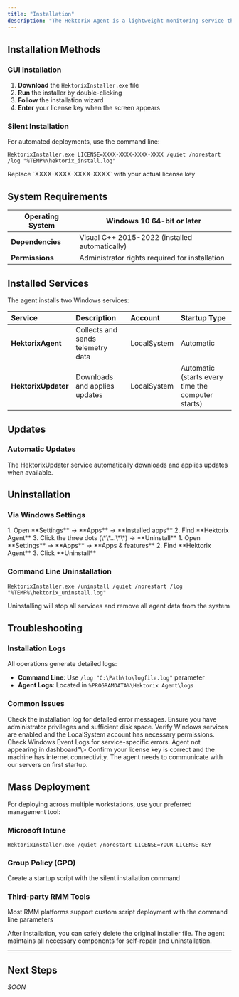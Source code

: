 ```yaml
---
title: "Installation"
description: "The Hektorix Agent is a lightweight monitoring service that collects system information and security data from your Windows workstations. This guide covers installation, updates, and removal procedures."
---
```


## Installation Methods

### GUI Installation

1. **Download** the `HektorixInstaller.exe` file
2. **Run** the installer by double-clicking
3. **Follow** the installation wizard
4. **Enter** your license key when the screen appears

### Silent Installation

For automated deployments, use the command line:

```
HektorixInstaller.exe LICENSE=XXXX-XXXX-XXXX-XXXX /quiet /norestart /log "%TEMP%\hektorix_install.log"
```

<Note>
  Replace `XXXX-XXXX-XXXX-XXXX` with your actual license key
</Note>

## System Requirements

| **Operating System** | Windows 10 64-bit or later                       |
| -------------------- | ------------------------------------------------ |
| **Dependencies**     | Visual C\+\+ 2015-2022 (installed automatically) |
| **Permissions**      | Administrator rights required for installation   |

## Installed Services

The agent installs two Windows services:

| Service             | Description                       | Account     | Startup Type                                      |
| :------------------ | :-------------------------------- | :---------- | :------------------------------------------------ |
| **HektorixAgent**   | Collects and sends telemetry data | LocalSystem | Automatic                                         |
| **HektorixUpdater** | Downloads and applies updates     | LocalSystem | Automatic (starts every time the computer starts) |

## Updates

### Automatic Updates

The HektorixUpdater service automatically downloads and applies updates when available.

## Uninstallation

### Via Windows Settings

<Tabs>
  <Tab title="Windows 11">
    1. Open **Settings** → **Apps** → **Installed apps**
    2. Find **Hektorix Agent**
    3. Click the three dots (\*\*...\*\*) → **Uninstall**
  </Tab>
  <Tab title="Windows 10">
    1. Open **Settings** → **Apps** → **Apps & features**
    2. Find **Hektorix Agent**
    3. Click **Uninstall**
  </Tab>
</Tabs>

### Command Line Uninstallation

```
HektorixInstaller.exe /uninstall /quiet /norestart /log "%TEMP%\hektorix_uninstall.log"
```

<Warning>
  Uninstalling will stop all services and remove all agent data from the system
</Warning>

## Troubleshooting

### Installation Logs

All operations generate detailed logs:

- **Command Line**: Use `/log "C:\Path\to\logfile.log"` parameter
- **Agent Logs**: Located in `%PROGRAMDATA%\Hektorix Agent\logs`

### Common Issues

<AccordionGroup>
  <Accordion title="Installation fails with error code">
    Check the installation log for detailed error messages. Ensure you have administrator privileges and sufficient disk space.
  </Accordion>
  <Accordion title="Services not starting after installation">
    Verify Windows services are enabled and the LocalSystem account has necessary permissions. Check Windows Event Logs for service-specific errors.
  </Accordion>
  <Accordion title="Agent not appearing in dashboard">
    Agent not appearing in dashboard"\> Confirm your license key is correct and the machine has internet connectivity. The agent needs to communicate with our servers on first startup.
  </Accordion>
</AccordionGroup>

## Mass Deployment

For deploying across multiple workstations, use your preferred management tool:

### Microsoft Intune

```
HektorixInstaller.exe /quiet /norestart LICENSE=YOUR-LICENSE-KEY
```

### Group Policy (GPO)

Create a startup script with the silent installation command

### Third-party RMM Tools

Most RMM platforms support custom script deployment with the command line parameters

<Tip>
  After installation, you can safely delete the original installer file. The agent maintains all necessary components for self-repair and uninstallation.
</Tip>

---

## Next Steps

_SOON_